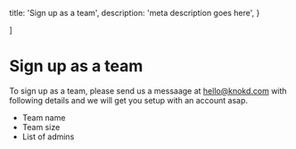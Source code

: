 
  title: 'Sign up as a team',
  description:
    'meta description goes here',
}

]

<HeroPattern />

# Sign up as a team

To sign up as a team, please send us a messaage at hello@knokd.com with following details and we will get you setup with an account asap.
* Team name
* Team size
* List of admins